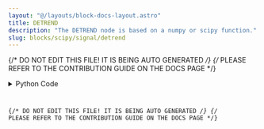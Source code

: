 ```yaml
---
layout: "@/layouts/block-docs-layout.astro"
title: DETREND
description: "The DETREND node is based on a numpy or scipy function."
slug: blocks/scipy/signal/detrend
---
```


{/* DO NOT EDIT THIS FILE! IT IS BEING AUTO GENERATED */}
{/* PLEASE REFER TO THE CONTRIBUTION GUIDE ON THE DOCS PAGE */}


<PythonDocsDisplay docstring={docstring} />
<details>
<summary>Python Code</summary>



<Code code={pythonCode} lang="py" wrap theme="dracula" />

[Find this Flojoy Block on GitHub](https://github.com/flojoy-ai/blocks/blob/main/blocks/SCIPY/SIGNAL/DETREND/DETREND.py)

</details>

{/* DO NOT EDIT THIS FILE! IT IS BEING AUTO GENERATED */}
{/* PLEASE REFER TO THE CONTRIBUTION GUIDE ON THE DOCS PAGE */}
